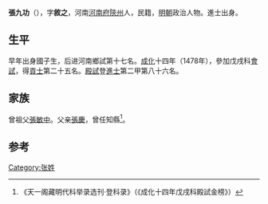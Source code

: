{{Otheruses|other=名为张九功的其他人物|张九功}}

'''張九功'''（{{bd|?||?|}}），字'''敘之'''，河南[[河南府|河南府]][[陝州|陝州]]人，民籍，[[明朝|明朝]]政治人物。進士出身。

== 生平 ==
早年出身國子生，后进河南鄉試第十七名。[[成化|成化]]十四年（1478年），參加戊戌科[[會試|會試]]，得[[貢士|貢士]]第二十五名。[[殿試|殿試]]登[[進士|進士]]第二甲第八十六名。

== 家族 ==
曾祖父[[張敏中|張敏中]]。父亲[[張慶|張慶]]，曾任知縣<ref>《天一阁藏明代科举录选刊·登科录》（《成化十四年戊戌科殿試金榜》）</ref>。

==参考==
{{reflist}}

{{成化十四年戊戌科殿試金榜}}

{{Authority control}}

{{DEFAULTSORT:}}
[[Category:张姓|Category:张姓]]


{{明朝人物小作品}}